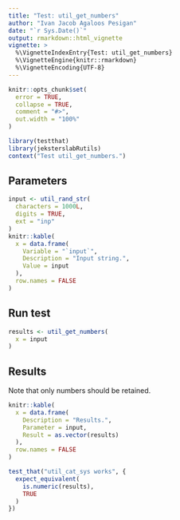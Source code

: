 ```yaml
---
title: "Test: util_get_numbers"
author: "Ivan Jacob Agaloos Pesigan"
date: "`r Sys.Date()`"
output: rmarkdown::html_vignette
vignette: >
  %\VignetteIndexEntry{Test: util_get_numbers}
  %\VignetteEngine{knitr::rmarkdown}
  %\VignetteEncoding{UTF-8}
---
```



```r
knitr::opts_chunk$set(
  error = TRUE,
  collapse = TRUE,
  comment = "#>",
  out.width = "100%"
)
```



```r
library(testthat)
library(jeksterslabRutils)
context("Test util_get_numbers.")
```


## Parameters


```r
input <- util_rand_str(
  characters = 1000L,
  digits = TRUE,
  ext = "inp"
)
knitr::kable(
  x = data.frame(
    Variable = "`input`",
    Description = "Input string.",
    Value = input
  ),
  row.names = FALSE
)
```


## Run test


```r
results <- util_get_numbers(
  x = input
)
```


## Results

Note that only numbers should be retained.


```r
knitr::kable(
  x = data.frame(
    Description = "Results.",
    Parameter = input,
    Result = as.vector(results)
  ),
  row.names = FALSE
)
```



```r
test_that("util_cat_sys works", {
  expect_equivalent(
    is.numeric(results),
    TRUE
  )
})
```

